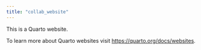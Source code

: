 ```yaml
---
title: "collab_website"
---
```


This is a Quarto website.

To learn more about Quarto websites visit <https://quarto.org/docs/websites>.
